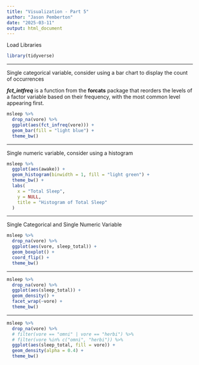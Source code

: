 ```yaml
---
title: "Visualization - Part 5"
author: "Jason Pemberton"
date: "2025-03-11"
output: html_document
---
```


Load Libraries

```r
library(tidyverse)
```

------------------------------------------------------------------------

Single categorical variable, consider using a bar chart to display the count of occurrences

***fct_intfreq*** is a function from the **forcats** package that reorders the levels of a factor variable based on their frequency, with the most common level appearing first.  

```r
msleep %>% 
  drop_na(vore) %>% 
  ggplot(aes(fct_infreq(vore))) +
  geom_bar(fill = "light blue") +
  theme_bw()
```

---

Single numeric variable, consider using a histogram    

```r
msleep %>% 
  ggplot(aes(awake)) +
  geom_histogram(binwidth = 1, fill = "light green") +
  theme_bw() +
  labs(
    x = "Total Sleep",
    y = NULL,
    title = "Histogram of Total Sleep"
  )
```

---

Single Categorical and Single Numeric Variable  

```r
msleep %>% 
  drop_na(vore) %>% 
  ggplot(aes(vore, sleep_total)) +
  geom_boxplot() +
  coord_flip() +
  theme_bw()
```

---

```r
msleep %>% 
  drop_na(vore) %>% 
  ggplot(aes(sleep_total)) +
  geom_density() +
  facet_wrap(~vore) +
  theme_bw()
```

---

```r
msleep %>% 
  drop_na(vore) %>% 
  # filter(vore == "omni" | vore == "herbi") %>%
  # filter(vore %in% c("omni", "herbi")) %>% 
  ggplot(aes(sleep_total, fill = vore)) +
  geom_density(alpha = 0.4) +
  theme_bw()
```
